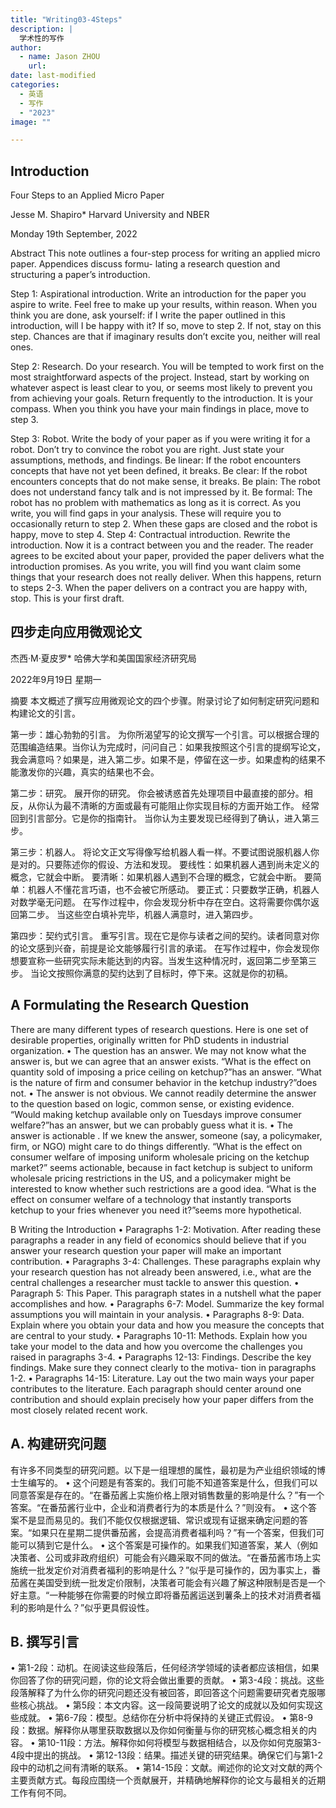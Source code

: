 ```yaml
---
title: "Writing03-4Steps"
description: |
  学术性的写作
author:
  - name: Jason ZHOU
    url: 
date: last-modified
categories:
  - 英语
  - 写作
  - "2023"
image: ""

---
```

## Introduction 
Four Steps to an Applied Micro Paper

Jesse M. Shapiro*
Harvard University and NBER

Monday 19th  September, 2022



Abstract
This note outlines a four-step process for writing an applied micro paper. Appendices discuss formu- lating a research question and structuring a paper’s introduction.

Step 1: Aspirational introduction.
Write an introduction for the paper you aspire to write. Feel free to make up your results, within reason.
When you think you are done, ask yourself: if I write the paper outlined in this introduction, will I be happy with it?
If so, move to step 2. If not, stay on this step. Chances are that if imaginary results don’t excite you, neither will real ones.

Step 2: Research.
Do your research.
You will be tempted to work first on the most straightforward aspects of the project.  Instead, start by working on whatever aspect is least clear to you, or seems most likely to prevent you from achieving your goals.
Return frequently to the introduction. It is your compass.
When you think you have your main findings in place, move to step 3.

Step 3: Robot.
Write the body of your paper as if you were writing it for a robot. Don’t try to convince the robot you are right. Just state your assumptions, methods, and findings.
Be linear: If the robot encounters concepts that have not yet been defined, it breaks.
Be clear: If the robot encounters concepts that do not make sense, it breaks.
Be plain: The robot does not understand fancy talk and is not impressed by it.
Be formal: The robot has no problem with mathematics as long as it is correct.
As you write, you will find gaps in your analysis.  These will require you to occasionally return to step 2.
When these gaps are closed and the robot is happy, move to step 4.
Step 4: Contractual introduction.
Rewrite the introduction. Now it is a contract between you and the reader. The reader agrees to be excited about your paper, provided the paper delivers what the introduction promises.
As you write, you will find you want claim some things that your research does not really deliver. When this happens, return to steps 2-3.
When the paper delivers on a contract you are happy with, stop. This is your first draft.


## 四步走向应用微观论文

杰西·M·夏皮罗*
哈佛大学和美国国家经济研究局

2022年9月19日 星期一

摘要
本文概述了撰写应用微观论文的四个步骤。附录讨论了如何制定研究问题和构建论文的引言。

第一步：雄心勃勃的引言。
为你所渴望写的论文撰写一个引言。可以根据合理的范围编造结果。当你认为完成时，问问自己：如果我按照这个引言的提纲写论文，我会满意吗？如果是，进入第二步。如果不是，停留在这一步。如果虚构的结果不能激发你的兴趣，真实的结果也不会。

第二步：研究。
展开你的研究。
你会被诱惑首先处理项目中最直接的部分。相反，从你认为最不清晰的方面或最有可能阻止你实现目标的方面开始工作。
经常回到引言部分。它是你的指南针。
当你认为主要发现已经得到了确认，进入第三步。

第三步：机器人。
将论文正文写得像写给机器人看一样。不要试图说服机器人你是对的。只要陈述你的假设、方法和发现。
要线性：如果机器人遇到尚未定义的概念，它就会中断。
要清晰：如果机器人遇到不合理的概念，它就会中断。
要简单：机器人不懂花言巧语，也不会被它所感动。
要正式：只要数学正确，机器人对数学毫无问题。
在写作过程中，你会发现分析中存在空白。这将需要你偶尔返回第二步。
当这些空白填补完毕，机器人满意时，进入第四步。

第四步：契约式引言。
重写引言。现在它是你与读者之间的契约。读者同意对你的论文感到兴奋，前提是论文能够履行引言的承诺。
在写作过程中，你会发现你想要宣称一些研究实际未能达到的内容。当发生这种情况时，返回第二步至第三步。
当论文按照你满意的契约达到了目标时，停下来。这就是你的初稿。

## A   Formulating the Research Question

There are many different types of research questions. Here is one set of desirable properties, originally written for PhD students in industrial organization.
•  The  question has  an answer. We may not know what the answer is, but we can agree that an answer exists.  “What is the effect on quantity sold of imposing a price ceiling on ketchup?”has an answer. “What is the nature of firm and consumer behavior in the ketchup industry?”does not.
•  The  answer is  not  obvious.  We cannot readily determine the answer to the question based on logic, common sense, or existing evidence.   “Would making ketchup available only on Tuesdays improve consumer welfare?”has an answer, but we can probably guess what it is.
•  The  answer is  actionable .  If we knew the answer, someone (say, a policymaker, firm, or NGO) might care to do things differently.  “What is the effect on consumer welfare of imposing uniform wholesale pricing on the ketchup market?”  seems actionable, because in fact ketchup is subject to uniform wholesale pricing restrictions in the US, and a policymaker might be interested to know whether such restrictions are a good idea.  “What is the effect on consumer welfare of a technology that instantly transports ketchup to your fries whenever you need it?”seems more hypothetical.

B   Writing the Introduction
• Paragraphs 1-2: Motivation. After reading these paragraphs a reader in any field of economics should believe that if you answer your research question your paper will make an important contribution.
• Paragraphs 3-4:  Challenges.  These paragraphs explain why your research question has not already been answered, i.e., what are the central challenges a researcher must tackle to answer this question.
• Paragraph 5: This Paper. This paragraph states in a nutshell what the paper accomplishes and how.
• Paragraphs 6-7: Model. Summarize the key formal assumptions you will maintain in your analysis.
• Paragraphs 8-9: Data.  Explain where you obtain your data and how you measure the concepts that are central to your study.
• Paragraphs 10-11: Methods. Explain how you take your model to the data and how you overcome the challenges you raised in paragraphs 3-4.
• Paragraphs 12-13: Findings. Describe the key findings. Make sure they connect clearly to the motiva- tion in paragraphs 1-2.
• Paragraphs 14-15:  Literature.  Lay out the two main ways your paper contributes to the literature. Each paragraph should center around one contribution and should explain precisely how your paper differs from the most closely related recent work.

## A. 构建研究问题

有许多不同类型的研究问题。以下是一组理想的属性，最初是为产业组织领域的博士生编写的。
• 这个问题是有答案的。我们可能不知道答案是什么，但我们可以同意答案是存在的。“在番茄酱上实施价格上限对销售数量的影响是什么？”有一个答案。“在番茄酱行业中，企业和消费者行为的本质是什么？”则没有。
• 这个答案不是显而易见的。我们不能仅仅根据逻辑、常识或现有证据来确定问题的答案。“如果只在星期二提供番茄酱，会提高消费者福利吗？”有一个答案，但我们可能可以猜到它是什么。
• 这个答案是可操作的。如果我们知道答案，某人（例如决策者、公司或非政府组织）可能会有兴趣采取不同的做法。“在番茄酱市场上实施统一批发定价对消费者福利的影响是什么？”似乎是可操作的，因为事实上，番茄酱在美国受到统一批发定价限制，决策者可能会有兴趣了解这种限制是否是一个好主意。“一种能够在你需要的时候立即将番茄酱运送到薯条上的技术对消费者福利的影响是什么？”似乎更具假设性。

## B. 撰写引言
• 第1-2段：动机。在阅读这些段落后，任何经济学领域的读者都应该相信，如果你回答了你的研究问题，你的论文将会做出重要的贡献。
• 第3-4段：挑战。这些段落解释了为什么你的研究问题还没有被回答，即回答这个问题需要研究者克服哪些核心挑战。
• 第5段：本文内容。这一段简要说明了论文的成就以及如何实现这些成就。
• 第6-7段：模型。总结你在分析中将保持的关键正式假设。
• 第8-9段：数据。解释你从哪里获取数据以及你如何衡量与你的研究核心概念相关的内容。
• 第10-11段：方法。解释你如何将模型与数据相结合，以及你如何克服第3-4段中提出的挑战。
• 第12-13段：结果。描述关键的研究结果。确保它们与第1-2段中的动机之间有清晰的联系。
• 第14-15段：文献。阐述你的论文对文献的两个主要贡献方式。每段应围绕一个贡献展开，并精确地解释你的论文与最相关的近期工作有何不同。


